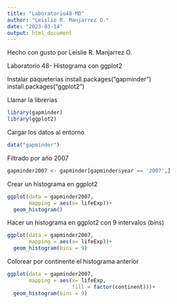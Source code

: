 ```yaml
---
title: "Laboratorio48-MD"
author: "Leislie R. Manjarrez O."
date: "2023-03-14"
output: html_document
---
```


Hecho con gusto por Leislie R. Manjarrez O.

Laboratorio 48- Histograma con ggplot2

Instalar paqueterias
install.packages("gapminder")
install.packages("ggplot2")

Llamar la librerias
```r
library(gapminder)
library(ggplot2)
```

Cargar los datos al entorno
```r
data("gapminder")
```

Filtrado por año 2007
```r
gapminder2007 <- gapminder[gapminder$year == '2007',]
```

Crear un histograma en ggplot2
```r
ggplot(data = gapminder2007,
       mapping = aes(x= lifeExp))+
  geom_histogram()
```

Hacer un histograma en ggplot2 con 9 intervalos (bins)
```r
ggplot(data = gapminder2007,
       mapping = aes(x= lifeExp))+
  geom_histogram(bins = 9)
```

Colorear por continente el histograma anterior
```r
ggplot(data = gapminder2007,
       mapping = aes(x= lifeExp,
                     fill = factor(continent)))+
  geom_histogram(bins = 9)
```
